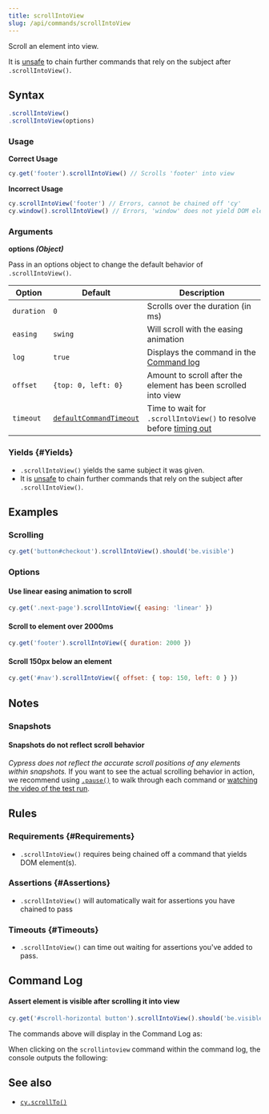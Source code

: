 ```yaml
---
title: scrollIntoView
slug: /api/commands/scrollIntoView
---
```


Scroll an element into view.

It is [unsafe](/guides/core-concepts/retry-ability#Only-queries-are-retried) to
chain further commands that rely on the subject after `.scrollIntoView()`.

## Syntax

```javascript
.scrollIntoView()
.scrollIntoView(options)
```

### Usage

<Icon name="check-circle" color="green" /> **Correct Usage**

```javascript
cy.get('footer').scrollIntoView() // Scrolls 'footer' into view
```

<Icon name="exclamation-triangle" color="red" /> **Incorrect Usage**

```javascript
cy.scrollIntoView('footer') // Errors, cannot be chained off 'cy'
cy.window().scrollIntoView() // Errors, 'window' does not yield DOM element
```

### Arguments

<Icon name="angle-right" /> **options _(Object)_**

Pass in an options object to change the default behavior of `.scrollIntoView()`.

| Option     | Default                                                              | Description                                                                              |
| ---------- | -------------------------------------------------------------------- | ---------------------------------------------------------------------------------------- |
| `duration` | `0`                                                                  | Scrolls over the duration (in ms)                                                        |
| `easing`   | `swing`                                                              | Will scroll with the easing animation                                                    |
| `log`      | `true`                                                               | Displays the command in the [Command log](/guides/core-concepts/cypress-app#Command-Log) |
| `offset`   | `{top: 0, left: 0}`                                                  | Amount to scroll after the element has been scrolled into view                           |
| `timeout`  | [`defaultCommandTimeout`](/guides/references/configuration#Timeouts) | Time to wait for `.scrollIntoView()` to resolve before [timing out](#Timeouts)           |

### Yields [<Icon name="question-circle"/>](/guides/core-concepts/introduction-to-cypress#Subject-Management) {#Yields}

- `.scrollIntoView()` yields the same subject it was given.
- It is [unsafe](/guides/core-concepts/retry-ability#Only-queries-are-retried)
  to chain further commands that rely on the subject after `.scrollIntoView()`.

## Examples

### Scrolling

```javascript
cy.get('button#checkout').scrollIntoView().should('be.visible')
```

### Options

#### Use linear easing animation to scroll

```javascript
cy.get('.next-page').scrollIntoView({ easing: 'linear' })
```

#### Scroll to element over 2000ms

```javascript
cy.get('footer').scrollIntoView({ duration: 2000 })
```

#### Scroll 150px below an element

```js
cy.get('#nav').scrollIntoView({ offset: { top: 150, left: 0 } })
```

## Notes

### Snapshots

#### Snapshots do not reflect scroll behavior

_Cypress does not reflect the accurate scroll positions of any elements within
snapshots._ If you want to see the actual scrolling behavior in action, we
recommend using [`.pause()`](/api/commands/pause) to walk through each command
or
[watching the video of the test run](/guides/guides/screenshots-and-videos#Videos).

## Rules

### Requirements [<Icon name="question-circle"/>](/guides/core-concepts/introduction-to-cypress#Chains-of-Commands) {#Requirements}

- `.scrollIntoView()` requires being chained off a command that yields DOM
  element(s).

### Assertions [<Icon name="question-circle"/>](/guides/core-concepts/introduction-to-cypress#Assertions) {#Assertions}

- `.scrollIntoView()` will automatically wait for assertions you have chained to
  pass

### Timeouts [<Icon name="question-circle"/>](/guides/core-concepts/introduction-to-cypress#Timeouts) {#Timeouts}

- `.scrollIntoView()` can time out waiting for assertions you've added to pass.

## Command Log

#### Assert element is visible after scrolling it into view

```javascript
cy.get('#scroll-horizontal button').scrollIntoView().should('be.visible')
```

The commands above will display in the Command Log as:

<DocsImage
  src="/img/api/scrollintoview/command-log-for-scrollintoview.png"
  alt="command log scrollintoview"
/>

When clicking on the `scrollintoview` command within the command log, the
console outputs the following:

<DocsImage
  src="/img/api/scrollintoview/console-log-for-scrollintoview.png"
  alt="console.log scrollintoview"
/>

## See also

- [`cy.scrollTo()`](/api/commands/scrollTo)
